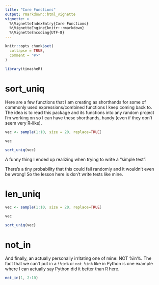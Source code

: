 ```yaml
---
title: "Core Functions"
output: rmarkdown::html_vignette
vignette: >
  %\VignetteIndexEntry{Core Functions}
  %\VignetteEngine{knitr::rmarkdown}
  %\VignetteEncoding{UTF-8}
---
```


```r
knitr::opts_chunk$set(
  collapse = TRUE,
  comment = "#>"
)
```

```r
library(tinasheR)
```

<!-- WARNING - This vignette is generated by {fusen} from dev/flat_core.Rmd: do not edit by hand -->



<!--
 You need to run the 'description' chunk in the '0-dev_history.Rmd' file before continuing your code there.
-->

# sort_uniq

Here are a few functions that I am creating as shorthands for some of commonly used
expressions/combined functions I keep coming back to. The idea is to read this package
and its functions into any random project I'm working on so I can have these
shorthands, handy (even if they don't seem very R-like).

```r
vec <- sample(1:10, size = 20, replace=TRUE)

vec

sort_uniq(vec)
```



A funny thing I ended up realizing when trying to write a "simple test":

There's a tiny probability that this could fail randomly and it wouldn't even be wrong! So the lesson here is don't write tests like mine.

# len_uniq
    
  
```r
vec <- sample(1:10, size = 20, replace=TRUE)

vec

sort_uniq(vec)
```

  
  

# not_in

And finally, an actually personally irritating one of mine: NOT %in%. The fact that we can't
put in a `!%in%` or `not %in%` like in Python is one example where I can
actually say Python did it better than R here.
  
```r
not_in(1, 2:10)
```

  
  
